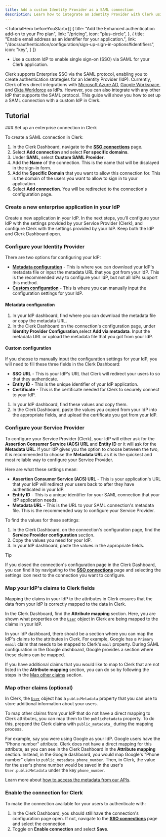 ```yaml
---
title: Add a custom Identity Provider as a SAML connection
description: Learn how to integrate an Identity Provider with Clerk using SAML SSO.
---
```


<TutorialHero
  beforeYouStart={[
    {
      title: "Add the Enhanced authentication add-on to your Pro plan",
      link: "/pricing",
      icon: "plus-circle",
    },
    {
      title: "Enable email address as an identifier for your application.",
      link: "/docs/authentication/configuration/sign-up-sign-in-options#identifiers",
      icon: "key",
    }
  ]}
>
  - Use a custom IdP to enable single sign-on (SSO) via SAML for your Clerk application.
</TutorialHero>

Clerk supports Enterprise SSO via the SAML protocol, enabling you to create authentication strategies for an Identity Provider (IdP). Currently, Clerk offers direct integrations with [Microsoft Azure AD](/docs/authentication/enterprise-connections/saml/azure), [Google Workspace](/docs/authentication/enterprise-connections/saml/google), and [Okta Workforce](/docs/authentication/enterprise-connections/saml/okta) as IdPs. However, you can also integrate with any other IdP that supports the SAML protocol. This guide will show you how to set up a SAML connection with a custom IdP in Clerk.

## Tutorial

<Steps>
  ### Set up an enterprise connection in Clerk

  To create a SAML connection in Clerk:

  1. In the Clerk Dashboard, navigate to the [**SSO connections**](https://dashboard.clerk.com/last-active?path=user-authentication/sso-connections) page.
  1. Select **Add connection** and select **For specific domains**.
  1. Under **SAML**, select **Custom SAML Provider**.
  1. Add the **Name** of the connection. This is the name that will be displayed in the sign-in form.
  1. Add the **Specific Domain** that you want to allow this connection for. This is the domain of the users you want to allow to sign in to your application.
  1. Select **Add connection**. You will be redirected to the connection's configuration page.

  ### Create a new enterprise application in your IdP

  Create a new application in your IdP. In the next steps, you'll configure your IdP with the settings provided by your Service Provider (Clerk), and configure Clerk with the settings provided by your IdP. Keep both the IdP and Clerk Dashboard open.

  ### Configure your Identity Provider

  There are two options for configuring your IdP:

  - [**Metadata configuration**](#metadata-configuration) - This is where you can download your IdP's metadata file or input the metadata URL that you got from your IdP. This is the recommended way to configure your IdP, but not all IdPs support this method.
  - [**Custom configuration**](#custom-configuration) - This is where you can manually input the configuration settings for your IdP.

  #### Metadata configuration

  1. In your IdP dashboard, find where you can download the metadata file or copy the metadata URL.
  1. In the Clerk Dashboard on the connection's configuration page, under **Identity Provider Configuration**,select **Add via metadata**. Input the metadata URL or upload the metadata file that you got from your IdP.

  #### Custom configuration

  If you choose to manually input the configuration settings for your IdP, you will need to fill these three fields in the Clerk Dashboard:

  - **SSO URL** - This is your IdP's URL that Clerk will redirect your users to so that they authenticate.
  - **Entity ID** - This is the unique identifier of your IdP application.
  - **Certificate** - This is the certificate needed for Clerk to securely connect to your IdP.

  1. In your IdP dashboard, find these values and copy them.
  1. In the Clerk Dashboard, paste the values you copied from your IdP into the appropriate fields, and upload the certificate you got from your IdP.

  ### Configure your Service Provider

  To configure your Service Provider (Clerk), your IdP will either ask for the **Assertion Consumer Service (ACS) URL** and **Entity ID** or it will ask for the **Metadata URL**. If your IdP gives you the option to choose between the two, it is recommended to choose the **Metadata URL** as it is the quickest and most reliable way to configure your Service Provider.

  Here are what these settings mean:

  - **Assertion Consumer Service (ACS) URL** - This is your application's URL that your IdP will redirect your users back to after they have authenticated in your IdP.
  - **Entity ID** - This is a unique identifier for your SAML connection that your IdP application needs.
  - **Metadata URL** - This is the URL to your SAML connection's metadata file. This is the recommended way to configure your Service Provider.

  To find the values for these settings:

  1. In the Clerk Dashboard, on the connection's configuration page, find the **Service Provider configuration** section.
  1. Copy the values you need for your IdP.
  1. In your IdP dashboard, paste the values in the appropriate fields.

  > [!TIP]
  > If you closed the connection's configuration page in the Clerk Dashboard, you can find it by navigating to the [**SSO connections**](https://dashboard.clerk.com/last-active?path=user-authentication/sso-connections) page and selecting the settings icon next to the connection you want to configure.

  ### Map your IdP's claims to Clerk fields

  Mapping the claims in your IdP to the attributes in Clerk ensures that the data from your IdP is correctly mapped to the data in Clerk.

  In the Clerk Dashboard, find the **Attribute mapping** section. Here, you are shown what properties on the [`User`](/docs/users/overview#user-object) object in Clerk are being mapped to the claims in your IdP.

  In your IdP dashboard, there should be a section where you can map the IdP's claims to the attributes in Clerk. For example, Google has a `Primary email` claim that needs to be mapped to Clerk's `mail` property. During SAML configuration in the Google dashboard, Google provides a section where these claims can be mapped.

  If you have additional claims that you would like to map to Clerk that are not listed in the **Attribute mapping** section, you can do so by following the steps in the [Map other claims](#map-other-claims-optional) section.

  ### Map other claims (optional)

  In Clerk, the [`User`](/docs/users/overview#user-object) object has a `publicMetadata` property that you can use to store additional information about your users.

  To map other claims from your IdP that do not have a direct mapping to Clerk attributes, you can map them to the `publicMetadata` property. To do this, prepend the Clerk claims with `public_metadata_` during the mapping process.

  For example, say you were using Google as your IdP. Google users have the "Phone number" attribute. Clerk does not have a direct mapping for this attribute, as you can see in the Clerk Dashboard in the **Attribute mapping** section. Instead, in the Google dashboard, you would map Google's "Phone number" claim to `public_metadata_phone_number`. Then, in Clerk, the value for the user's phone number would be saved in the user's `User.publicMetadata` under the key `phone_number`.

  Learn more about [how to access the metadata from our APIs](/docs/users/metadata).

  ### Enable the connection for Clerk

  To make the connection available for your users to authenticate with:

  1. In the Clerk Dashboard, you should still have the connection's configuration page open. If not, navigate to the [**SSO connections**](https://dashboard.clerk.com/last-active?path=user-authentication/sso-connections) page and select the connection.
  1. Toggle on **Enable connection** and select **Save**.
</Steps>
